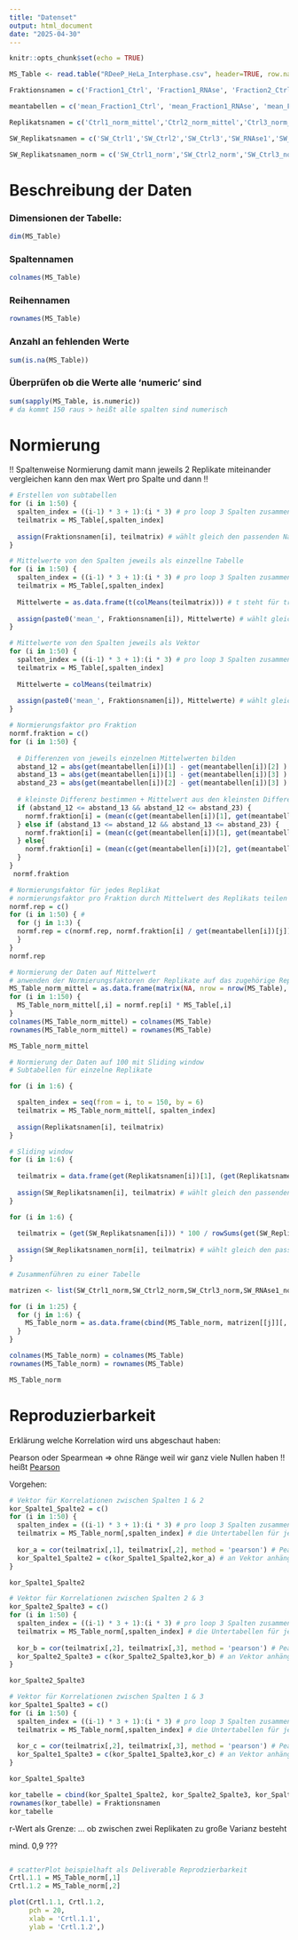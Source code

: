 ```yaml
---
title: "Datenset"
output: html_document
date: "2025-04-30"
---
```


```r
knitr::opts_chunk$set(echo = TRUE)
```

```r
MS_Table <- read.table("RDeeP_HeLa_Interphase.csv", header=TRUE, row.names=1, sep = ";")
```

```r
Fraktionsnamen = c('Fraction1_Ctrl', 'Fraction1_RNAse', 'Fraction2_Ctrl', 'Fraction2_RNAse','Fraction3_Ctrl', 'Fraction3_RNAse','Fraction4_Ctrl', 'Fraction4_RNAse','Fraction5_Ctrl', 'Fraction5_RNAse','Fraction6_Ctrl', 'Fraction6_RNAse','Fraction7_Ctrl', 'Fraction7_RNAse','Fraction8_Ctrl', 'Fraction8_RNAse','Fraction9_Ctrl', 'Fraction9_RNAse','Fraction10_Ctrl', 'Fraction10_RNAse','Fraction11_Ctrl', 'Fraction11_RNAse','Fraction12_Ctrl', 'Fraction12_RNAse','Fraction13_Ctrl', 'Fraction13_RNAse','Fraction14_Ctrl', 'Fraction14_RNAse','Fraction15_Ctrl', 'Fraction15_RNAse','Fraction16_Ctrl', 'Fraction16_RNAse','Fraction17_Ctrl', 'Fraction17_RNAse','Fraction18_Ctrl', 'Fraction18_RNAse','Fraction19_Ctrl', 'Fraction19_RNAse','Fraction20_Ctrl', 'Fraction20_RNAse','Fraction21_Ctrl', 'Fraction21_RNAse','Fraction22_Ctrl', 'Fraction22_RNAse','Fraction23_Ctrl', 'Fraction23_RNAse','Fraction24_Ctrl', 'Fraction24_RNAse','Fraction25_Ctrl', 'Fraction25_RNAse')
```

```r
meantabellen = c('mean_Fraction1_Ctrl', 'mean_Fraction1_RNAse', 'mean_Fraction2_Ctrl', 'mean_Fraction2_RNAse','mean_Fraction3_Ctrl', 'mean_Fraction3_RNAse','mean_Fraction4_Ctrl', 'mean_Fraction4_RNAse','mean_Fraction5_Ctrl', 'mean_Fraction5_RNAse','mean_Fraction6_Ctrl', 'mean_Fraction6_RNAse','mean_Fraction7_Ctrl', 'mean_Fraction7_RNAse','mean_Fraction8_Ctrl', 'mean_Fraction8_RNAse','mean_Fraction9_Ctrl', 'mean_Fraction9_RNAse','mean_Fraction10_Ctrl', 'mean_Fraction10_RNAse','mean_Fraction11_Ctrl', 'mean_Fraction11_RNAse','mean_Fraction12_Ctrl', 'mean_Fraction12_RNAse','mean_Fraction13_Ctrl', 'mean_Fraction13_RNAse','mean_Fraction14_Ctrl', 'mean_Fraction14_RNAse','mean_Fraction15_Ctrl', 'mean_Fraction15_RNAse','mean_Fraction16_Ctrl', 'mean_Fraction16_RNAse','mean_Fraction17_Ctrl', 'mean_Fraction17_RNAse','mean_Fraction18_Ctrl', 'mean_Fraction18_RNAse','mean_Fraction19_Ctrl', 'mean_Fraction19_RNAse','mean_Fraction20_Ctrl', 'mean_Fraction20_RNAse','mean_Fraction21_Ctrl', 'mean_Fraction21_RNAse','mean_Fraction22_Ctrl', 'mean_Fraction22_RNAse','mean_Fraction23_Ctrl', 'mean_Fraction23_RNAse','mean_Fraction24_Ctrl', 'mean_Fraction24_RNAse','mean_Fraction25_Ctrl', 'mean_Fraction25_RNAse')
```

```r
Replikatsnamen = c('Ctrl1_norm_mittel','Ctrl2_norm_mittel','Ctrl3_norm_mittel','RNAse1_norm_mittel','RNAse2_norm_mittel','RNAse3_norm_mittel')
```

```r
SW_Replikatsnamen = c('SW_Ctrl1','SW_Ctrl2','SW_Ctrl3','SW_RNAse1','SW_RNAse2','SW_RNAse3')
```

```r
SW_Replikatsnamen_norm = c('SW_Ctrl1_norm','SW_Ctrl2_norm','SW_Ctrl3_norm','SW_RNAse1_norm','SW_RNAse2_norm','SW_RNAse3_norm')
```

# Beschreibung der Daten

### Dimensionen der Tabelle:

```r
dim(MS_Table)
```

### Spaltennamen

```r
colnames(MS_Table)
```

### Reihennamen

```r
rownames(MS_Table)
```

### Anzahl an fehlenden Werte

```r
sum(is.na(MS_Table))
```

### Überprüfen ob die Werte alle 'numeric' sind

```r
sum(sapply(MS_Table, is.numeric))
# da kommt 150 raus > heißt alle spalten sind numerisch
```

# Normierung

!! Spaltenweise Normierung damit mann jeweils 2 Replikate miteinander vergleichen kann den max Wert pro Spalte und dann !!

```r
# Erstellen von subtabellen
for (i in 1:50) {
  spalten_index = ((i-1) * 3 + 1):(i * 3) # pro loop 3 Spalten zusammen
  teilmatrix = MS_Table[,spalten_index]
  
  assign(Fraktionsnamen[i], teilmatrix) # wählt gleich den passenden Namen dazu aus
}
```

```r
# Mittelwerte von den Spalten jeweils als einzellne Tabelle
for (i in 1:50) {
  spalten_index = ((i-1) * 3 + 1):(i * 3) # pro loop 3 Spalten zusammen
  teilmatrix = MS_Table[,spalten_index]
  
  Mittelwerte = as.data.frame(t(colMeans(teilmatrix))) # t steht für transponieren
  
  assign(paste0('mean_', Fraktionsnamen[i]), Mittelwerte) # wählt gleich den passenden Namen dazu aus
}
```

```r
# Mittelwerte von den Spalten jeweils als Vektor
for (i in 1:50) {
  spalten_index = ((i-1) * 3 + 1):(i * 3) # pro loop 3 Spalten zusammen
  teilmatrix = MS_Table[,spalten_index]
  
  Mittelwerte = colMeans(teilmatrix)
  
  assign(paste0('mean_', Fraktionsnamen[i]), Mittelwerte) # wählt gleich den passenden Namen dazu aus
}
```

```r
# Normierungsfaktor pro Fraktion
normf.fraktion = c()
for (i in 1:50) {
    
  # Differenzen von jeweils einzelnen Mittelwerten bilden
  abstand_12 = abs(get(meantabellen[i])[1] - get(meantabellen[i])[2] )
  abstand_13 = abs(get(meantabellen[i])[1] - get(meantabellen[i])[3] )
  abstand_23 = abs(get(meantabellen[i])[2] - get(meantabellen[i])[3] )
  
  # kleinste Differenz bestimmen + Mittelwert aus den kleinsten Differenzen berechnen
  if (abstand_12 <= abstand_13 && abstand_12 <= abstand_23) {
    normf.fraktion[i] = (mean(c(get(meantabellen[i])[1], get(meantabellen[i])[2])))
  } else if (abstand_13 <= abstand_12 && abstand_13 <= abstand_23) {
    normf.fraktion[i] = (mean(c(get(meantabellen[i])[1], get(meantabellen[i])[3])))
  } else{
    normf.fraktion[i] = (mean(c(get(meantabellen[i])[2], get(meantabellen[i])[3])))
  }
}
 normf.fraktion
```

```r
# Normierungsfaktor für jedes Replikat 
# normierungsfaktor pro Fraktion durch Mittelwert des Replikats teilen
normf.rep = c()
for (i in 1:50) { # 
  for (j in 1:3) {
  normf.rep = c(normf.rep, normf.fraktion[i] / get(meantabellen[i])[j])
  }
}
normf.rep
```

```r
# Normierung der Daten auf Mittelwert 
# anwenden der Normierungsfaktoren der Replikate auf das zugehörige Replikat
MS_Table_norm_mittel = as.data.frame(matrix(NA, nrow = nrow(MS_Table), ncol = 150))
for (i in 1:150) {
  MS_Table_norm_mittel[,i] = normf.rep[i] * MS_Table[,i]
}
colnames(MS_Table_norm_mittel) = colnames(MS_Table)
rownames(MS_Table_norm_mittel) = rownames(MS_Table)

MS_Table_norm_mittel
```

```r
# Normierung der Daten auf 100 mit Sliding window
# Subtabellen für einzelne Replikate

for (i in 1:6) {

  spalten_index = seq(from = i, to = 150, by = 6)
  teilmatrix = MS_Table_norm_mittel[, spalten_index]
  
  assign(Replikatsnamen[i], teilmatrix)
}
```

```r
# Sliding window
for (i in 1:6) {
  
  teilmatrix = data.frame(get(Replikatsnamen[i])[1], (get(Replikatsnamen[i])[1:23] + get(Replikatsnamen[i])[2:24] + get(Replikatsnamen[i])[3:25]) / 3, get(Replikatsnamen[i])[25]) # 
  
  assign(SW_Replikatsnamen[i], teilmatrix) # wählt gleich den passenden Namen dazu aus
}
```


```r
for (i in 1:6) {
  
  teilmatrix = (get(SW_Replikatsnamen[i])) * 100 / rowSums(get(SW_Replikatsnamen[i]))
  
  assign(SW_Replikatsnamen_norm[i], teilmatrix) # wählt gleich den passenden Namen dazu aus
}
```

```r
# Zusammenführen zu einer Tabelle

matrizen <- list(SW_Ctrl1_norm,SW_Ctrl2_norm,SW_Ctrl3_norm,SW_RNAse1_norm,SW_RNAse2_norm,SW_RNAse3_norm)

for (i in 1:25) {
  for (j in 1:6) {
    MS_Table_norm = as.data.frame(cbind(MS_Table_norm, matrizen[[j]][, i]))
  }
}

colnames(MS_Table_norm) = colnames(MS_Table)
rownames(MS_Table_norm) = rownames(MS_Table)

MS_Table_norm
```

# Reproduzierbarkeit

Erklärung welche Korrelation wird uns abgeschaut haben:

Pearson oder Spearmean =\> ohne Ränge weil wir ganz viele Nullen haben !! heißt [Pearson]{.underline}

Vorgehen:

```r
# Vektor für Korrelationen zwischen Spalten 1 & 2
kor_Spalte1_Spalte2 = c()
for (i in 1:50) {
  spalten_index = ((i-1) * 3 + 1):(i * 3) # pro loop 3 Spalten zusammen
  teilmatrix = MS_Table_norm[,spalten_index] # die Untertabellen für jede einzelne Fraktion
  
  kor_a = cor(teilmatrix[,1], teilmatrix[,2], method = 'pearson') # Pearsonkorrelation von Spalte 1 & 2
  kor_Spalte1_Spalte2 = c(kor_Spalte1_Spalte2,kor_a) # an Vektor anhängen
}

kor_Spalte1_Spalte2
```

```r
# Vektor für Korrelationen zwischen Spalten 2 & 3
kor_Spalte2_Spalte3 = c()
for (i in 1:50) {
  spalten_index = ((i-1) * 3 + 1):(i * 3) # pro loop 3 Spalten zusammen
  teilmatrix = MS_Table_norm[,spalten_index] # die Untertabellen für jede einzelne Fraktion
  
  kor_b = cor(teilmatrix[,2], teilmatrix[,3], method = 'pearson') # Pearsonkorrelation von Spalte 2 & 3
  kor_Spalte2_Spalte3 = c(kor_Spalte2_Spalte3,kor_b) # an Vektor anhängen
}

kor_Spalte2_Spalte3
```

```r
# Vektor für Korrelationen zwischen Spalten 1 & 3
kor_Spalte1_Spalte3 = c()
for (i in 1:50) {
  spalten_index = ((i-1) * 3 + 1):(i * 3) # pro loop 3 Spalten zusammen
  teilmatrix = MS_Table_norm[,spalten_index] # die Untertabellen für jede einzelne Fraktion
  
  kor_c = cor(teilmatrix[,2], teilmatrix[,3], method = 'pearson') # Pearsonkorrelation von Spalte 1 & 3
  kor_Spalte1_Spalte3 = c(kor_Spalte1_Spalte3,kor_c) # an Vektor anhängen
}

kor_Spalte1_Spalte3
```

```r
kor_tabelle = cbind(kor_Spalte1_Spalte2, kor_Spalte2_Spalte3, kor_Spalte1_Spalte3)
rownames(kor_tabelle) = Fraktionsnamen
kor_tabelle
```

r-Wert als Grenze: ... ob zwischen zwei Replikaten zu große Varianz besteht

mind. 0,9 ???
```r

```



```r
# scatterPlot beispielhaft als Deliverable Reprodzierbarkeit
Crtl.1.1 = MS_Table_norm[,1]
Crtl.1.2 = MS_Table_norm[,2]

plot(Crtl.1.1, Crtl.1.2, 
     pch = 20,
     xlab = 'Crtl.1.1',
     ylab = 'Crtl.1.2',)
```
